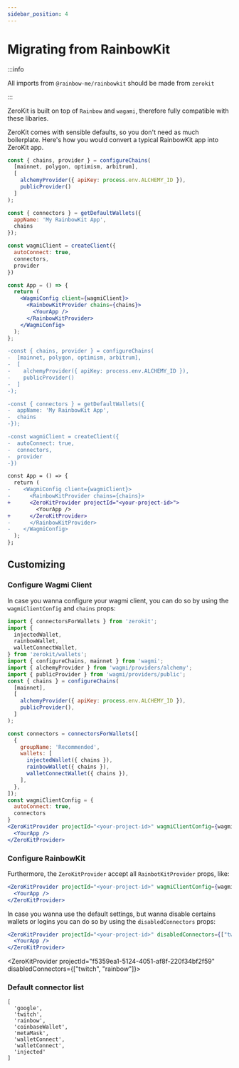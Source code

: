 ```yaml
---
sidebar_position: 4
---
```




# Migrating from RainbowKit

:::info

All imports from `@rainbow-me/rainbowkit` should be made from `zerokit`

:::

ZeroKit is built on top of `Rainbow` and `wagami`, therefore fully compatible with these libaries.

ZeroKit comes with sensible defaults, so you don't need as much boilerplate.  Here's how you would convert a typical RainbowKit app into ZeroKit app.

```jsx
const { chains, provider } = configureChains(
  [mainnet, polygon, optimism, arbitrum],
  [
    alchemyProvider({ apiKey: process.env.ALCHEMY_ID }),
    publicProvider()
  ]
);

const { connectors } = getDefaultWallets({
  appName: 'My RainbowKit App',
  chains
});

const wagmiClient = createClient({
  autoConnect: true,
  connectors,
  provider
})

const App = () => {
  return (
    <WagmiConfig client={wagmiClient}>
      <RainbowKitProvider chains={chains}>
        <YourApp />
      </RainbowKitProvider>
    </WagmiConfig>
  );
};
```

```diff
-const { chains, provider } = configureChains(
-  [mainnet, polygon, optimism, arbitrum],
-  [
-    alchemyProvider({ apiKey: process.env.ALCHEMY_ID }),
-    publicProvider()
-  ]
-);

-const { connectors } = getDefaultWallets({
-  appName: 'My RainbowKit App',
-  chains
-});

-const wagmiClient = createClient({
-  autoConnect: true,
-  connectors,
-  provider
-})

const App = () => {
  return (
-    <WagmiConfig client={wagmiClient}>
-      <RainbowKitProvider chains={chains}>
+      <ZeroKitProvider projectId="<your-project-id>">
         <YourApp />
+      </ZeroKitProvider>
-      </RainbowKitProvider>
-    </WagmiConfig>
  );
};
```

## Customizing

### Configure Wagmi Client
In case you wanna configure your wagmi client, you can do so by using the `wagmiClientConfig` and `chains` props:
```jsx
import { connectorsForWallets } from 'zerokit';
import {
  injectedWallet,
  rainbowWallet,
  walletConnectWallet,
} from 'zerokit/wallets';
import { configureChains, mainnet } from 'wagmi';
import { alchemyProvider } from 'wagmi/providers/alchemy';
import { publicProvider } from 'wagmi/providers/public';
const { chains } = configureChains(
  [mainnet],
  [
    alchemyProvider({ apiKey: process.env.ALCHEMY_ID }),
    publicProvider(),
  ]
);

const connectors = connectorsForWallets([
  {
    groupName: 'Recommended',
    wallets: [
      injectedWallet({ chains }),
      rainbowWallet({ chains }),
      walletConnectWallet({ chains }),
    ],
  },
]);
const wagmiClientConfig = {
  autoConnect: true,
  connectors
}
<ZeroKitProvider projectId="<your-project-id>" wagmiClientConfig={wagmiClientConfig} chains={chains}>
  <YourApp />
</ZeroKitProvider>
```

<ConfigureWagmiClient />

### Configure RainbowKit
Furthermore, the `ZeroKitProvider` accept all `RainbotKitProvider` props, like:
```jsx
<ZeroKitProvider projectId="<your-project-id>" wagmiClientConfig={wagmiClientConfig} chains={chains} showRecentTransactions>
  <YourApp />
</ZeroKitProvider>
```

<ConfigureRainbowKit />

In case you wanna use the default settings, but wanna disable certains wallets or logins you can do so by using the `disabledConnectors` props:
```jsx
<ZeroKitProvider projectId="<your-project-id>" disabledConnectors={["twitch", "rainbow"]}>
  <YourApp />
</ZeroKitProvider>
```
<ZeroKitProvider projectId="f5359ea1-5124-4051-af8f-220f34bf2f59" disabledConnectors={["twitch", "rainbow"]}>
  <ConnectButton />
</ZeroKitProvider>

### Default connector list
```
[
  'google', 
  'twitch', 
  'rainbow', 
  'coinbaseWallet', 
  'metaMask', 
  'walletConnect', 
  'walletConnect', 
  'injected'
]
```

